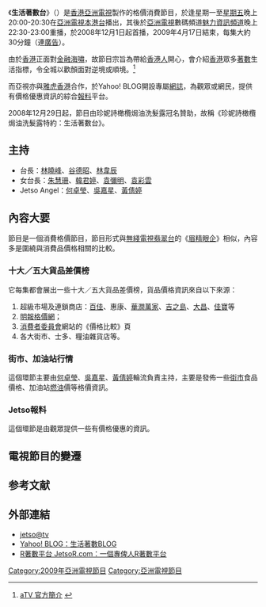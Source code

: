 {{亞視節目
| 中文節目名=生活著數台
| 英文節目名={{lang|en|Jetso@Tv}}
| aTV-11首播日期=2008年12月1日-2009年4月17日
| aTV-11首播時間=逢星期一至五 20:00-20:30 (連廣告)
| aTV-4首播日期=2008年12月1日-2009年4月17日
| aTV-4首播時間=逢星期一至五 22:30-23:00 (連廣告)
| 監製=
| 編導=
| 編審=
| 類型=格價消費
| 外景=
| 製作公司=[[香港|香港]][[亞洲電視|亞洲電視]]
| 主持=[[林曉峰|林曉峰]]、[[谷德昭|谷德昭]]、[[朱慧珊|朱慧珊]]、[[韓君婷|韓君婷]]、<br/>[[袁彌明|袁彌明]]、[[袁彩雲|袁彩雲]]、[[何卓瑩|何卓瑩]]、[[吳嘉星|吳嘉星]]、<br/>[[黃倩婷|黃倩婷]]
| 主題曲=SO爆全球
| 主唱=[[林曉峰|林曉峰]]、[[谷德昭|谷德昭]]、[[韓君婷|韓君婷]]、[[袁彌明|袁彌明]]、<br/>[[袁彩雲|袁彩雲]]
| 網頁=http://www.jetsoatv.com jetso@tv
}}
《'''生活著數台'''》（{{lang-en|'''Jetso@Tv'''}}）是[[香港|香港]][[亞洲電視|亞洲電視]]製作的格價消費節目，於逢星期一至[[五|星期五]]晚上20:00-20:30在[[亞洲電視|亞洲電視]][[本港台|本港台]]播出，其後於[[亞洲電視|亞洲電視]]數碼頻道[[魅力資訊頻道|魅力資訊頻道]]晚上22:30-23:00重播，於2008年12月1日起首播，2009年4月17日結束，每集大約30分鐘（連[[廣告|廣告]]）。

由於[[香港|香港]]正面對[[金融海嘯|金融海嘯]]，故節目宗旨為帶給[[香港人|香港人]]開心，會介紹[[香港|香港]]眾多[[著數|著數]]生活指標，令全城以歡顏面對逆境或順境。<ref>[http://www.jetsoatv.com/intro.php aTV 官方簡介] {{webarchive|url=https://web.archive.org/web/20081218200141/http://www.jetsoatv.com/intro.php |date=2008-12-18 }}</ref>

而亞視亦與[[雅虎香港|雅虎香港]]合作，於Yahoo! BLOG開設專屬[[網誌|網誌]]，為觀眾或網民，提供有價格優惠資訊的綜合[[報料|報料]]平台。

2008年12月29日起，節目由珍妮詩橄欖焗油洗髮露冠名贊助，故稱《珍妮詩橄欖焗油洗髮露特約：生活著數台》。

==主持==
* 台長：[[林曉峰|林曉峰]]、[[谷德昭|谷德昭]]、[[林韋辰|林韋辰]]
* 女台長：[[朱慧珊|朱慧珊]]、[[韓君婷|韓君婷]]、[[袁彌明|袁彌明]]、[[袁彩雲|袁彩雲]]
* Jetso Angel：[[何卓瑩|何卓瑩]]、[[吳嘉星|吳嘉星]]、[[黃倩婷|黃倩婷]]

==內容大要==
節目是一個消費格價節目，節目形式與[[無綫電視|無綫電視]][[翡翠台|翡翠台]]的《[[眉精眼企|眉精眼企]]》相似，內容多是圍繞與消費品價格相關的比較。
===十大／五大貨品差價榜===
它每集都會展出一些十大／五大貨品差價榜，貨品價格資訊來自以下來源：

#超級市場及連鎖商店：[[百佳超級市場|百佳]]、惠康、[[華潤萬家|華潤萬家]]、[[吉之島|吉之島]]、[[大昌|大昌]]、[[佳寶|佳寶]]等 
#[[明報格價網|明報格價網]]；
#[[消費者委員會|消費者委員會]]網站的《價格比較》頁
#各大街市、士多、糧油雜貨店等。

===街市、加油站行情===
這個環節主要由[[何卓瑩|何卓瑩]]、[[吳嘉星|吳嘉星]]、[[黃倩婷|黃倩婷]]輪流負責主持，主要是發佈一些[[街市|街市]]食品價格、加油站[[燃油|燃油]]價等格價資訊。

===Jetso報料===
這個環節是由觀眾提供一些有價格優惠的資訊。

==電視節目的變遷==
{{電視節目的變遷
|電視台={{flagicon|Hong Kong}} {{ATV-Home}}
|播放檔次=星期一至五20:00-20:30節目
|節目名稱=生活著數台<br/>（2008年12月1日－2009年4月17日）
|上一節目=[[還君明珠|還君明珠]]<br/>(20:00-21:00)
|下一節目=[[開心大發現2009|開心大發現2009]]
}}

==参考文献==
<div class="references-small">
<references />
</div>

==外部連結==
* [https://web.archive.org/web/20081217032505/http://www.jetsoatv.com/ jetso@tv]
* [http://hk.myblog.yahoo.com/jetsoatv Yahoo! BLOG：生活著數BLOG] {{Wayback|url=http://hk.myblog.yahoo.com/jetsoatv |date=20081218193916 }}
* [http://www.jetsor.com R著數平台 JetsoR.com：一個專俾人R著數平台] {{Wayback|url=http://www.jetsor.com/ |date=20180806051808 }}

[[Category:2009年亞洲電視節目|Category:2009年亞洲電視節目]]
[[Category:亞洲電視節目|Category:亞洲電視節目]]